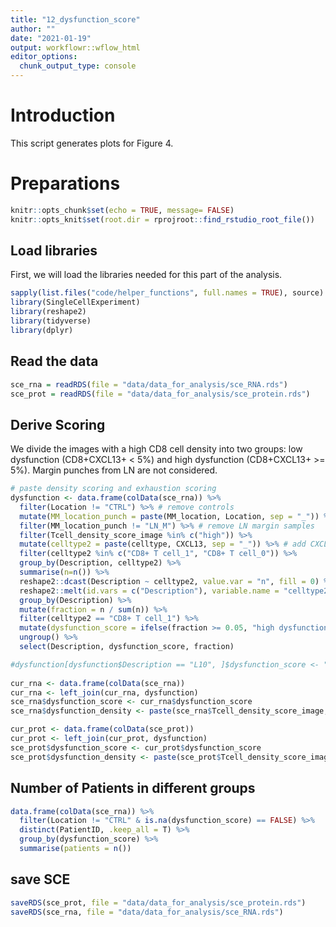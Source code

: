 ```yaml
---
title: "12_dysfunction_score"
author: ""
date: "2021-01-19"
output: workflowr::wflow_html
editor_options:
  chunk_output_type: console
---
```


# Introduction
This script generates plots for Figure 4.

# Preparations

```r
knitr::opts_chunk$set(echo = TRUE, message= FALSE)
knitr::opts_knit$set(root.dir = rprojroot::find_rstudio_root_file())
```

## Load libraries

First, we will load the libraries needed for this part of the analysis.

```r
sapply(list.files("code/helper_functions", full.names = TRUE), source)
library(SingleCellExperiment)
library(reshape2)
library(tidyverse)
library(dplyr)
```

## Read the data

```r
sce_rna = readRDS(file = "data/data_for_analysis/sce_RNA.rds")
sce_prot = readRDS(file = "data/data_for_analysis/sce_protein.rds")
```

## Derive Scoring
We divide the images with a high CD8 cell density into two groups: low dysfunction (CD8+CXCL13+ < 5%) and high dysfunction (CD8+CXCL13+ >= 5%). Margin punches from LN are not considered. 

```r
# paste density scoring and exhaustion scoring
dysfunction <- data.frame(colData(sce_rna)) %>%
  filter(Location != "CTRL") %>% # remove controls
  mutate(MM_location_punch = paste(MM_location, Location, sep = "_")) %>%
  filter(MM_location_punch != "LN_M") %>% # remove LN margin samples
  filter(Tcell_density_score_image %in% c("high")) %>%
  mutate(celltype2 = paste(celltype, CXCL13, sep = "_")) %>% # add CXCL13 info to celltype
  filter(celltype2 %in% c("CD8+ T cell_1", "CD8+ T cell_0")) %>%
  group_by(Description, celltype2) %>%
  summarise(n=n()) %>%
  reshape2::dcast(Description ~ celltype2, value.var = "n", fill = 0) %>%
  reshape2::melt(id.vars = c("Description"), variable.name = "celltype2", value.name = "n") %>%
  group_by(Description) %>%
  mutate(fraction = n / sum(n)) %>%
  filter(celltype2 == "CD8+ T cell_1") %>%
  mutate(dysfunction_score = ifelse(fraction >= 0.05, "high dysfunction", "low dysfunction")) %>%
  ungroup() %>%
  select(Description, dysfunction_score, fraction)

#dysfunction[dysfunction$Description == "L10", ]$dysfunction_score <- "low dysfunction"
  
cur_rna <- data.frame(colData(sce_rna))
cur_rna <- left_join(cur_rna, dysfunction)
sce_rna$dysfunction_score <- cur_rna$dysfunction_score
sce_rna$dysfunction_density <- paste(sce_rna$Tcell_density_score_image, sce_rna$dysfunction_score, sep = " - ")

cur_prot <- data.frame(colData(sce_prot))
cur_prot <- left_join(cur_prot, dysfunction)
sce_prot$dysfunction_score <- cur_prot$dysfunction_score
sce_prot$dysfunction_density <- paste(sce_prot$Tcell_density_score_image, sce_prot$dysfunction_score, sep = " - ")
```

## Number of Patients in different groups

```r
data.frame(colData(sce_rna)) %>%
  filter(Location != "CTRL" & is.na(dysfunction_score) == FALSE) %>%
  distinct(PatientID, .keep_all = T) %>%
  group_by(dysfunction_score) %>%
  summarise(patients = n())
```

## save SCE

```r
saveRDS(sce_prot, file = "data/data_for_analysis/sce_protein.rds")
saveRDS(sce_rna, file = "data/data_for_analysis/sce_RNA.rds")
```

